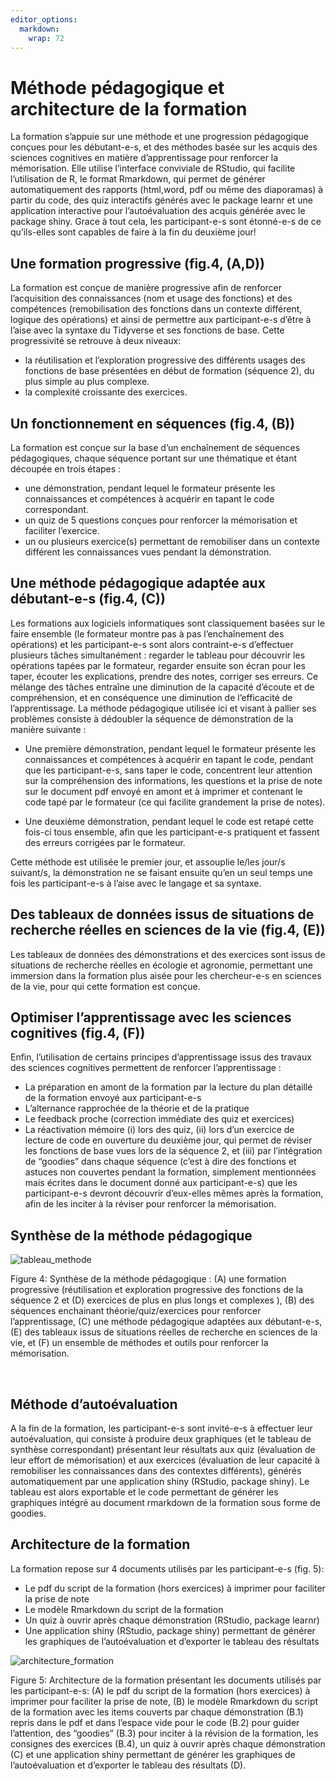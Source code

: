 ```yaml
---
editor_options: 
  markdown: 
    wrap: 72
---
```


# Méthode pédagogique et architecture de la formation

::: {align="justify"}
La formation s'appuie sur une méthode et une progression pédagogique
conçues pour les débutant-e-s, et des méthodes basée sur les acquis des
sciences cognitives en matière d'apprentissage pour renforcer la
mémorisation. Elle utilise l'interface conviviale de RStudio, qui
facilite l'utilisation de R, le format Rmarkdown, qui permet de générer
automatiquement des rapports (html,word, pdf ou même des diaporamas) à
partir du code, des quiz interactifs générés avec le package learnr et
une application interactive pour l'autoévaluation des acquis générée
avec le package shiny. Grace à tout cela, les participant-e-s sont
étonné-e-s de ce qu'ils-elles sont capables de faire à la fin du
deuxième jour!
:::

## Une formation progressive (fig.4, (A,D))

::: {align="justify"}
La formation est conçue de manière progressive afin de renforcer
l'acquisition des connaissances (nom et usage des fonctions) et des
compétences (remobilisation des fonctions dans un contexte différent,
logique des opérations) et ainsi de permettre aux participant-e-s d'être
à l'aise avec la syntaxe du Tidyverse et ses fonctions de base. Cette
progressivité se retrouve à deux niveaux:

-   la réutilisation et l'exploration progressive des différents usages
    des fonctions de base présentées en début de formation (séquence 2),
    du plus simple au plus complexe.
-   la complexité croissante des exercices.
:::

## Un fonctionnement en séquences (fig.4, (B))

::: {align="justify"}
La formation est conçue sur la base d'un enchaînement de séquences
pédagogiques, chaque séquence portant sur une thématique et étant
découpée en trois étapes :

-   une démonstration, pendant lequel le formateur présente les
    connaissances et compétences à acquérir en tapant le code
    correspondant.
-   un quiz de 5 questions conçues pour renforcer la mémorisation et
    faciliter l'exercice.
-   un ou plusieurs exercice(s) permettant de remobiliser dans un
    contexte différent les connaissances vues pendant la démonstration.
:::

## Une méthode pédagogique adaptée aux débutant-e-s (fig.4, (C))

::: {align="justify"}
Les formations aux logiciels informatiques sont classiquement basées sur
le faire ensemble (le formateur montre pas à pas l'enchaînement des
opérations) et les participant-e-s sont alors contraint-e-s d'effectuer
plusieurs tâches simultanément : regarder le tableau pour découvrir les
opérations tapées par le formateur, regarder ensuite son écran pour les
taper, écouter les explications, prendre des notes, corriger ses
erreurs. Ce mélange des tâches entraîne une diminution de la capacité
d'écoute et de compréhension, et en conséquence une diminution de
l'efficacité de l'apprentissage. La méthode pédagogique utilisée ici et
visant à pallier ses problèmes consiste à dédoubler la séquence de
démonstration de la manière suivante :
:::

-   ::: {align="justify"}
    Une première démonstration, pendant lequel le formateur présente les
    connaissances et compétences à acquérir en tapant le code, pendant
    que les participant-e-s, sans taper le code, concentrent leur
    attention sur la compréhension des informations, les questions et la
    prise de note sur le document pdf envoyé en amont et à imprimer et
    contenant le code tapé par le formateur (ce qui facilite grandement
    la prise de notes).
    :::

-   ::: {align="justify"}
    Une deuxième démonstration, pendant lequel le code est retapé cette
    fois-ci tous ensemble, afin que les participant-e-s pratiquent et
    fassent des erreurs corrigées par le formateur.
    :::

::: {align="justify"}
Cette méthode est utilisée le premier jour, et assouplie le/les jour/s
suivant/s, la démonstration ne se faisant ensuite qu'en un seul temps
une fois les participant-e-s à l'aise avec le langage et sa syntaxe.
:::

## Des tableaux de données issus de situations de recherche réelles en sciences de la vie (fig.4, (E))

::: {align="justify"}
Les tableaux de données des démonstrations et des exercices sont issus
de situations de recherche réelles en écologie et agronomie, permettant
une immersion dans la formation plus aisée pour les chercheur-e-s en
sciences de la vie, pour qui cette formation est conçue.
:::

## Optimiser l'apprentissage avec les sciences cognitives (fig.4, (F))

::: {align="justify"}
Enfin, l'utilisation de certains principes d'apprentissage issus des
travaux des sciences cognitives permettent de renforcer l'apprentissage
:

-   La préparation en amont de la formation par la lecture du plan
    détaillé de la formation envoyé aux participant-e-s
-   L'alternance rapprochée de la théorie et de la pratique
-   Le feedback proche (correction immédiate des quiz et exercices)
-   La réactivation mémoire (i) lors des quiz, (ii) lors d'un exercice
    de lecture de code en ouverture du deuxième jour, qui permet de
    réviser les fonctions de base vues lors de la séquence 2, et (iii)
    par l'intégration de "goodies" dans chaque séquence (c'est à dire
    des fonctions et astuces non couvertes pendant la formation,
    simplement mentionnées mais écrites dans le document donné aux
    participant-e-s) que les participant-e-s devront découvrir
    d'eux-elles mêmes après la formation, afin de les inciter à la
    réviser pour renforcer la mémorisation.
:::

## Synthèse de la méthode pédagogique

![](img/tableau_methode.png "tableau_methode")

Figure 4: Synthèse de la méthode pédagogique : (A) une formation
progressive (réutilisation et exploration progressive des fonctions de
la séquence 2 et (D) exercices de plus en plus longs et complexes ), (B)
des séquences enchainant théorie/quiz/exercices pour renforcer
l'apprentissage, (C) une méthode pédagogique adaptées aux débutant-e-s,
(E) des tableaux issus de situations réelles de recherche en sciences de
la vie, et (F) un ensemble de méthodes et outils pour renforcer la
mémorisation.

<br>

## Méthode d'autoévaluation

::: {align="justify"}
A la fin de la formation, les participant-e-s sont invité-e-s à
effectuer leur autoévaluation, qui consiste à produire deux graphiques
(et le tableau de synthèse correspondant) présentant leur résultats aux
quiz (évaluation de leur effort de mémorisation) et aux exercices
(évaluation de leur capacité à remobiliser les connaissances dans des
contextes différents), générés automatiquement par une application shiny
(RStudio, package shiny). Le tableau est alors exportable et le code
permettant de générer les graphiques intégré au document rmarkdown de la
formation sous forme de goodies.
:::

## Architecture de la formation

La formation repose sur 4 documents utilisés par les participant-e-s
(fig. 5):

-   Le pdf du script de la formation (hors exercices) à imprimer pour
    faciliter la prise de note
-   Le modèle Rmarkdown du script de la formation
-   Un quiz à ouvrir après chaque démonstration (RStudio, package
    learnr)
-   Une application shiny (RStudio, package shiny) permettant de générer
    les graphiques de l'autoévaluation et d'exporter le tableau des
    résultats

![](img/architecture_formation.png "architecture_formation")

Figure 5: Architecture de la formation présentant les documents utilisés
par les participant-e-s: (A) le pdf du script de la formation (hors
exercices) à imprimer pour faciliter la prise de note, (B) le modèle
Rmarkdown du script de la formation avec les items couverts par chaque
démonstration (B.1) repris dans le pdf et dans l'espace vide pour le
code (B.2) pour guider l'attention, des "goodies" (B.3) pour inciter à
la révision de la formation, les consignes des exercices (B.4), un quiz
à ouvrir après chaque démonstration (C) et une application shiny
permettant de générer les graphiques de l'autoévaluation et d'exporter
le tableau des résultats (D).

<br>
